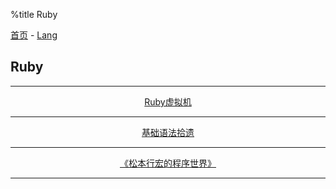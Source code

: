 %title Ruby

[[../../../index|首页]] - [[../index|Lang]]
==Ruby==
----
<center>
[[vm|Ruby虚拟机]]
----
[[base|基础语法拾遗]]
----
[[matz|《松本行宏的程序世界》]]
</center>
----
